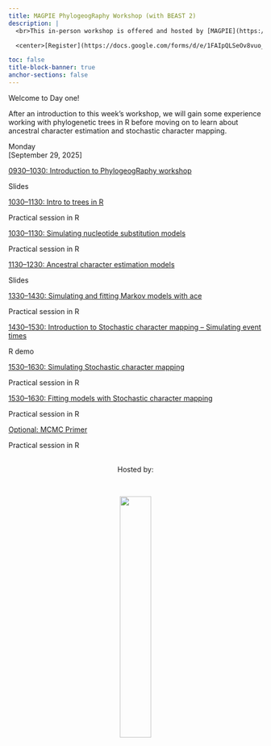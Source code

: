 ```yaml
---
title: MAGPIE PhylogeogRaphy Workshop (with BEAST 2)
description: |
  <br>This in-person workshop is offered and hosted by [MAGPIE](https://www.sfu.ca/magpie.html) in the Department of Mathematics at Simon Fraser University.

  <center>[Register](https://docs.google.com/forms/d/e/1FAIpQLSeOv8vuo_HdsrBvmoONwcjoCHNAPPXnRvYSXVJmDQBSgpsrJw/viewform?usp=dialog){.btn .btn-outline-primary}</center>

toc: false
title-block-banner: true
anchor-sections: false
---
```


Welcome to Day one!

After an introduction to this week's workshop, we will gain some experience working with phylogenetic trees in R before moving on to learn about ancestral character estimation and stochastic character mapping.

<!-- ================= Day 1 ================= -->
:::{layout="[[12]]"}

:::{.date}
Monday<br>[September 29, 2025]
:::

:::{layout="[[10]]"}

:::{.card .mb-3}
:::{.card-body}
[0930--1030: Introduction to PhylogeogRaphy workshop](topics/intro_to_workshop/introduction_to_workshop.pdf){.card-title .stretched-link}

:::{.text-muted}
Slides
:::
:::
:::
:::

:::{layout="[[10]]"}

:::{.card .mb-3}
:::{.card-body}
[1030--1130: Intro to trees in R](topics/intro_to_workshop/intro_to_trees.qmd){.card-title .stretched-link}

:::{.text-muted}
Practical session in R
:::
:::
:::
:::

:::{layout="[[10]]"}

:::{.card .mb-3}
:::{.card-body}
[1030--1130: Simulating nucleotide substitution models](topics/ancestral_character_estimation/nucleotide_models.qmd){.card-title .stretched-link}

:::{.text-muted}
Practical session in R
:::
:::
:::
:::


:::{.card .mb-3}
:::{.card-body}
[1130--1230: Ancestral character estimation models](topics/ancestral_character_estimation/ancestral_character_estimation.pdf){.card-title .stretched-link}

:::{.text-muted}
Slides
:::
:::
:::
:::

:::{.card .mb-3}
:::{.card-body}
[1330--1430: Simulating and fitting Markov models with ace](topics/ancestral_character_estimation/ace_sims.qmd){.card-title .stretched-link}

:::{.text-muted}
Practical session in R
:::
:::
:::

:::{.card .mb-3}
:::{.card-body}
[1430--1530: Introduction to Stochastic character mapping -- Simulating event times](topics/character_mapping/waiting_times_simulation.qmd){.card-title .stretched-link}

:::{.text-muted}
R demo
:::
:::
:::


:::{layout="[[10]]"}

:::{.card .mb-3}
:::{.card-body}
[1530--1630: Simulating Stochastic character mapping](topics/character_mapping/stochastic_mapping.qmd){.card-title .stretched-link}

:::{.text-muted}
Practical session in R
:::
:::
:::
:::

:::{.card .mb-3}
:::{.card-body}
[1530--1630: Fitting models with Stochastic character mapping](topics/character_mapping/fit_stochastic_mapping.qmd){.card-title .stretched-link}

:::{.text-muted}
Practical session in R
:::
:::
:::

:::{layout="[[10]]"}

:::{.card .mb-3}
:::{.card-body}
[Optional: MCMC Primer](topics/mcmc_intro.qmd){.card-title .stretched-link}

:::{.text-muted}
Practical session in R
:::
:::
:::
:::



<!--
Can repeat for more days and sessions...
-->

<!--
<br><br>
![](img/duck_coffee.png){fig-alt="front logo"}
-->

<br>
<center>Hosted by:</center>
<br>

<center>![](img/magpieLogo/lightBackground/transparentcircle_darktext.png){fig-alt="host logo" width="35%"}</center>
